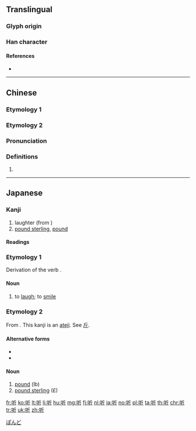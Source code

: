 {{also|聽|聴}}
==Translingual==
{{Han simplified forms|聽|聴|听}}
{{stroke order|strokes=7}}

===Glyph origin===
{{rfe|mul}}

===Han character===
{{Han char|rn=30|rad=口|as=04|sn=7|four=62021|canj=RHML|ids=⿰口斤}}

====References====
* {{Han ref|kx=0178.160|dkj=03352|dj=0396.020|hdz=10591.020|uh=542C|ud=21548|bh=A776|bd=42870}}

----

==Chinese==

===Etymology 1===
{{zh-see|聽}}

===Etymology 2===
{{zh-forms}}

===Pronunciation===
{{zh-pron
|m=yǐn
|c=jan5
|cat=
}}

===Definitions===
{{zh-hanzi}}

# {{rfdef|lang=zh}}

----

==Japanese==

===Kanji===
{{ja-kanji|grade=|rs=口04}}

# laughter (from {{ja-l|笑う}})
# [[pound sterling]], [[pound]]

====Readings====
{{ja-readings
|on=[[きん]] (kin), [[ぎん]] (gin)
|kun=[[わらう]] (warau), [[ポンド]] (pondo)}}

===Etymology 1===
{{ja-kanjitab|わらう|yomi=kun}}
Derivation of the verb {{m|ja|笑う|tr=warau||to laugh; to smile}}.

====Noun====
{{ja-noun|わらう}}

# to [[laugh]]; to [[smile]] {{attention|ja|this doesn't look like the definition of a noun}}

===Etymology 2===
{{ja-kanjitab|ぽんど|yomi=kun}}
From {{etyl|en|ja|sort=ぽんど}} {{m|en|pound}}. This kanji is an [[当て字|ateji]]. See [[斤]].

====Alternative forms====
* {{l|ja|封}}
* {{l|ja|磅}}

====Noun====
{{ja-noun|ポンド}}

# [[pound]] (lb)
# [[pound sterling]] (£)

[[Category:Japanese terms spelled with ateji|ぽんど]]

[[fr:听]]
[[ko:听]]
[[lt:听]]
[[li:听]]
[[hu:听]]
[[mg:听]]
[[fj:听]]
[[nl:听]]
[[ja:听]]
[[no:听]]
[[pl:听]]
[[ta:听]]
[[th:听]]
[[chr:听]]
[[tr:听]]
[[uk:听]]
[[zh:听]]
